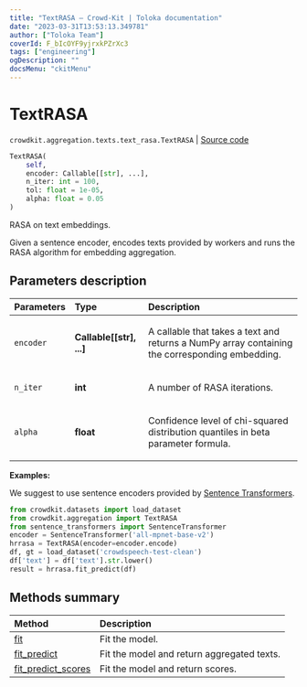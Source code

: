 ```yaml
---
title: "TextRASA — Crowd-Kit | Toloka documentation"
date: "2023-03-31T13:53:13.349781"
author: ["Toloka Team"]
coverId: F_bIcOYF9yjrxkPZrXc3
tags: ["engineering"]
ogDescription: ""
docsMenu: "ckitMenu"
---
```


# TextRASA

`crowdkit.aggregation.texts.text_rasa.TextRASA` | [Source code](https://github.com/Toloka/crowd-kit/blob/v1.2.1/crowdkit/aggregation/texts/text_rasa.py#L11)

```python
TextRASA(
    self,
    encoder: Callable[[str], ...],
    n_iter: int = 100,
    tol: float = 1e-05,
    alpha: float = 0.05
)
```

RASA on text embeddings.

Given a sentence encoder, encodes texts provided by workers and runs the RASA algorithm for embedding
aggregation.

## Parameters description

| Parameters | Type | Description |
| :----------| :----| :-----------|
`encoder`|**Callable\[\[str\], ...\]**|<p>A callable that takes a text and returns a NumPy array containing the corresponding embedding.</p>
`n_iter`|**int**|<p>A number of RASA iterations.</p>
`alpha`|**float**|<p>Confidence level of chi-squared distribution quantiles in beta parameter formula.</p>

**Examples:**

We suggest to use sentence encoders provided by [Sentence Transformers](https://www.sbert.net).
```python
from crowdkit.datasets import load_dataset
from crowdkit.aggregation import TextRASA
from sentence_transformers import SentenceTransformer
encoder = SentenceTransformer('all-mpnet-base-v2')
hrrasa = TextRASA(encoder=encoder.encode)
df, gt = load_dataset('crowdspeech-test-clean')
df['text'] = df['text'].str.lower()
result = hrrasa.fit_predict(df)
```

## Methods summary

| Method | Description |
| :------| :-----------|
[fit](/docs/crowd-kit/reference/crowdkit.aggregation.texts.text_rasa.TextRASA.fit)| Fit the model.
[fit_predict](/docs/crowd-kit/reference/crowdkit.aggregation.texts.text_rasa.TextRASA.fit_predict)| Fit the model and return aggregated texts.
[fit_predict_scores](/docs/crowd-kit/reference/crowdkit.aggregation.texts.text_rasa.TextRASA.fit_predict_scores)| Fit the model and return scores.